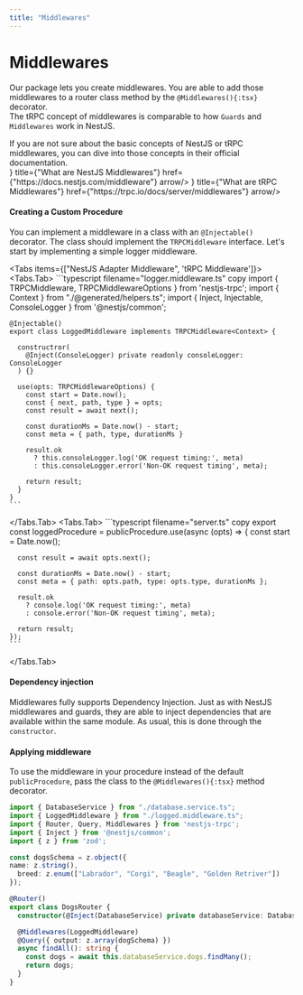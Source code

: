 ```yaml
---
title: "Middlewares"
---
```



# Middlewares

Our package lets you create middlewares.
You are able to add those middlewares to a router class method by the `@Middlewares(){:tsx}` decorator.<br/>
The tRPC concept of middlewares is comparable to how `Guards` and `Middlewares` work in NestJS.

<Callout>
  If you are not sure about the basic concepts of NestJS or tRPC middlewares, you can dive into those concepts in their official documentation.
</Callout>
<div className={"w-full router-cards"}>
  <Cards>
    <Card icon={<NestJSIcon width={50} height={50}/>} title={"What are NestJS Middlewares"} href={"https://docs.nestjs.com/middleware"} arrow/>
    <Card icon={<TrpcIcon width={50} height={50}/>} title={"What are tRPC Middlewares"} href={"https://trpc.io/docs/server/middlewares"} arrow/>
  </Cards>
</div>

#### Creating a Custom Procedure
You can implement a middleware in a class with an `@Injectable()` decorator. The class should implement the `TRPCMiddleware` interface.
Let's start by implementing a simple logger middleware.

<Tabs items={["NestJS Adapter Middleware", 'tRPC Middleware']}>
  <Tabs.Tab>
    ```typescript filename="logger.middleware.ts" copy
    import { TRPCMiddleware, TRPCMiddlewareOptions } from 'nestjs-trpc';
    import { Context } from "./@generated/helpers.ts";
    import { Inject, Injectable, ConsoleLogger } from '@nestjs/common';

    @Injectable()
    export class LoggedMiddleware implements TRPCMiddleware<Context> {

      constructror(
        @Inject(ConsoleLogger) private readonly consoleLogger: ConsoleLogger
      ) {}

      use(opts: TRPCMiddlewareOptions) {
        const start = Date.now();
        const { next, path, type } = opts;
        const result = await next();

        const durationMs = Date.now() - start;
        const meta = { path, type, durationMs }

        result.ok
          ? this.consoleLogger.log('OK request timing:', meta)
          : this.consoleLogger.error('Non-OK request timing', meta);

        return result;
      }
    }
    ```
  </Tabs.Tab>
  <Tabs.Tab>
    ```typescript filename="server.ts" copy
    export const loggedProcedure = publicProcedure.use(async (opts) => {
      const start = Date.now();

      const result = await opts.next();

      const durationMs = Date.now() - start;
      const meta = { path: opts.path, type: opts.type, durationMs };

      result.ok
        ? console.log('OK request timing:', meta)
        : console.error('Non-OK request timing', meta);

      return result;
    });
    ```
  </Tabs.Tab>
</Tabs>


#### Dependency injection
Middlewares fully supports Dependency Injection. Just as with NestJS middlewares and guards, they are able to inject dependencies that are available within the same module. As usual, this is done through the `constructor`.


#### Applying middleware
To use the middleware in your procedure instead of the default `publicProcedure`, pass the class to the `@Middlewares(){:tsx}` method decorator.
```typescript {16} filename="dogs.router.ts" copy showLineNumbers
import { DatabaseService } from "./database.service.ts";
import { LoggedMiddleware } from "./logged.middleware.ts";
import { Router, Query, Middlewares } from 'nestjs-trpc';
import { Inject } from '@nestjs/common';
import { z } from 'zod';

const dogsSchema = z.object({
name: z.string(),
  breed: z.enum(["Labrador", "Corgi", "Beagle", "Golden Retriver"])
});

@Router()
export class DogsRouter {
  constructor(@Inject(DatabaseService) private databaseService: DatabaseService){}

  @Middlewares(LoggedMiddleware)
  @Query({ output: z.array(dogSchema) })
  async findAll(): string {
    const dogs = await this.databaseService.dogs.findMany();
    return dogs;
  }
}
```